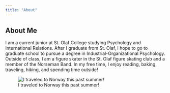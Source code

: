 ```yaml
---
title: "About"
---
```


## About Me


I am a current junior at St. Olaf College studying Psychology and International Relations. After I graduate from St. Olaf, I hope to go to graduate school to pursue a degree in Industrial-Organizational Psychology. Outside of class, I am a figure skater in the St. Olaf figure skating club and a member of the Norseman Band. In my free time, I enjoy reading, baking, traveling, hiking, and spending time outside! 


![I traveled to Norway this past summer!](kayaking_photo.jpg)